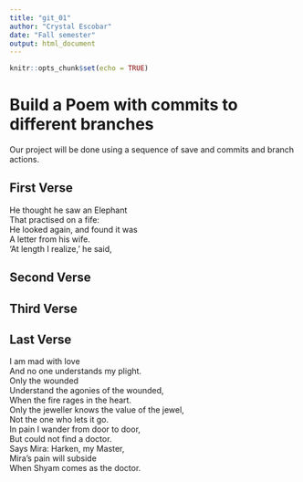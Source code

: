 ```yaml
---
title: "git_01"
author: "Crystal Escobar"
date: "Fall semester"
output: html_document
---
```


```r
knitr::opts_chunk$set(echo = TRUE)
```
# Build a Poem with commits to different branches
Our project will be done using a sequence of save and commits and branch actions.
<!-- Do not modify or change any text in "!--" bracketed areas such as this --- these are instructions to
you, if you change any of this the git program will notice it and compromise your git merging strategy !-->

## First Verse 
<!--Put the first five lines of a poem by Lewis Carrol in this section!-->
He thought he saw an Elephant  
That practised on a fife:  
He looked again, and found it was  
A letter from his wife.  
'At length I realize,' he said,  

## Second Verse
<!--Put the first five lines of a poem by Robert Frost here!-->

## Third Verse
<!--Put the first two verses of The Walrus and the Carpenter here!-->

## Last Verse
<!--Put a short poem of your choice 8-20 lines,here!-->
I am mad with love  
And no one understands my plight.  
 Only the wounded  
 Understand the agonies of the wounded,  
 When the fire rages in the heart.  
 Only the jeweller knows the value of the jewel,  
 Not the one who lets it go.  
 In pain I wander from door to door,  
 But could not find a doctor.  
 Says Mira: Harken, my Master,  
 Mira’s pain will subside  
 When Shyam comes as the doctor.  